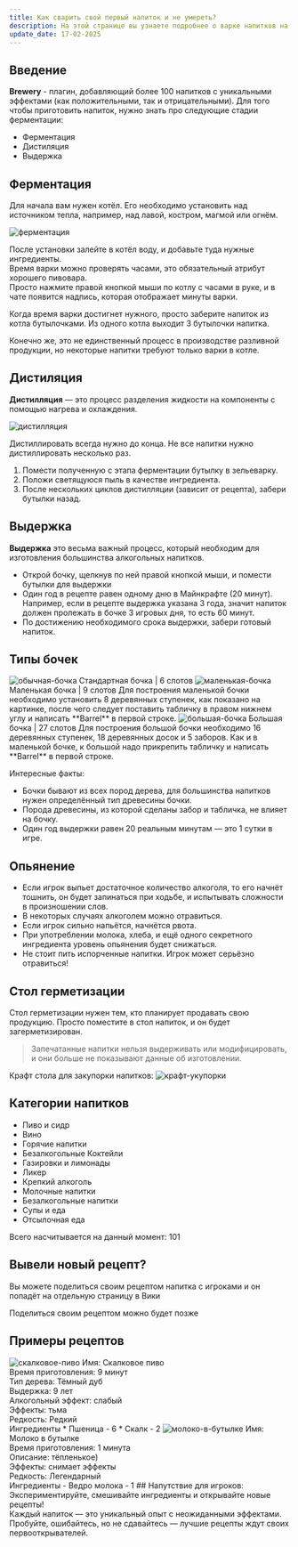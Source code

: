 ```yaml
---
title: Как сварить свой первый напиток и не умереть?
description: На этой странице вы узнаете подробнее о варке напитков на нашем сервере и попробуете сварить собственный напиток
update_date: 17-02-2025
---
```

## Введение
**Brewery** - плагин, добавляющий более 100 напитков с уникальными эффектами (как положительными, так и отрицательными).
Для того чтобы приготовить напиток, нужно знать про следующие стадии ферментации:
* Ферментация
* Дистиляция
* Выдержка
## Ферментация
Для начала вам нужен котёл. Его необходимо установить над источником тепла, например, над лавой, костром, магмой или огнём.

<img src="/wiki_images/brewery/ферментация.gif" alt='ферментация' className='mx-auto'/>

После установки залейте в котёл воду, и добавьте туда нужные ингредиенты.
<br/>Время варки можно проверять часами, это обязательный атрибут хорошего пивовара.
<br/>Просто нажмите правой кнопкой мыши по котлу с часами в руке, и в чате появится надпись,
которая отображает минуты варки.

Когда время варки достигнет нужного, просто заберите напиток из котла бутылочками.
Из одного котла выходит 3 бутылочки напитка.

Конечно же, это не единственный процесс в производстве разливной продукции,
но некоторые напитки требуют только варки в котле.
## Дистиляция
**Дистилляция** — это процесс разделения жидкости на компоненты с помощью нагрева и
охлаждения.

<img src="/wiki_images/brewery/дистилляция.png" alt='дистилляция' className='mx-auto'/>

Дистиллировать всегда нужно до конца. Не все напитки нужно дистиллировать несколько
раз.
1. Помести полученную с этапа ферментации бутылку в зельеварку.
2. Положи светящуюся пыль в качестве ингредиента.
3. После нескольких циклов дистилляции (зависит от рецепта), забери бутылки назад.
## Выдержка
**Выдержка** это весьма важный процесс, который необходим для изготовления большинства
алкогольных напитков.
* Открой бочку, щелкнув по ней правой кнопкой мыши, и помести бутылки для выдержки
* Один год в рецепте равен одному дню в Майнкрафте (20 минут). Например, если в
рецепте выдержка указана 3 года, значит напиток должен пролежать в бочке 3
игровых дня, то есть 60 минут.
* По достижению необходимого срока выдержки, забери готовый напиток.
## Типы бочек
<img src="/wiki_images/brewery/обычная-бочка.png" alt='обычная-бочка' className='border-none'/>
Стандартная бочка | 6 слотов

<img src="/wiki_images/brewery/маленькая-бочка.png" alt='маленькая-бочка' className='border-none'/>
Маленькая бочка | 9 слотов
Для построения маленькой бочки необходимо установить 8 деревянных ступенек, как
показано на картинке, после чего следует поставить табличку в правом нижнем углу и
написать **Barrel** в первой строке.

<img src="/wiki_images/brewery/большая-бочка.png" alt='большая-бочка' className='border-none'/>
Большая бочка | 27 слотов
Для построения большой бочки необходимо 16 деревянных ступенек, 18 деревянных
досок и 5 заборов. Как и в маленькой бочке, к большой надо прикрепить табличку и
написать **Barrel** в первой строке.

Интересные факты:
* Бочки бывают из всех пород дерева, для большинства напитков нужен определённый
тип древесины бочки.
* Порода древесины, из которой сделаны забор и табличка, не влияет на бочку.
* Один год выдержки равен 20 реальным минутам — это 1 сутки в игре.
## Опьянение
* Если игрок выпьет достаточное количество алкоголя, то его начнёт тошнить, он будет
запинаться при ходьбе, и испытывать сложности в произношении слов.
* В некоторых случаях алкоголем можно отравиться.
* Если игрок сильно напьётся, начнётся рвота.
* При употреблении молока, хлеба, и ещё одного секретного ингредиента уровень
опьянения будет снижаться.
* Не стоит пить испорченные напитки. Игрок может серьёзно отравиться!
## Стол герметизации
Стол герметизации нужен тем, кто планирует продавать свою продукцию. Просто
поместите в стол напиток, и он будет загерметизирован.
> Запечатанные напитки нельзя выдерживать или модифицировать, и они больше не
показывают данные об изготовлении.

Крафт стола для закупорки напитков:
<img src="/wiki_images/brewery/крафт-укупорки.png" alt='крафт-укупорки' className='border-none'/>

## Категории напитков
* Пиво и сидр
* Вино
* Горячие напитки
* Безалкогольные Коктейли
* Газировки и лимонады
* Ликер
* Крепкий алкоголь
* Молочные напитки
* Безалкогольные напитки
* Супы и еда
* Отсылочная еда

Всего насчитывается на данный момент: 101
## Вывели новый рецепт?
Вы можете поделиться своим рецептом напитка с игроками и он попадёт на отдельную страницу в Вики

Поделиться своим рецептом можно будет позже
## Примеры рецептов
<img src="/wiki_images/brewery/скалковое-пиво.png" alt='скалковое-пиво' className='border-none w-6 h-6'/>
Имя: Скалковое пиво
<br/>Время приготовления: 9 минут
<br/>Тип дерева: Тёмный дуб
<br/>Выдержка: 9 лет
<br/>Алкогольный эффект: слабый
<br/>Эффекты: тьма
<br/>Редкость: Редкий
<br/>Ингредиенты
* Пшеница - 6
* Cкалк - 2

<img src="/wiki_images/brewery/молоко-в-бутылке.webp" alt='молоко-в-бутылке' className='border-none w-6 h-6'/>
Имя: Молоко в бутылке
<br/>Время приготовления: 1 минута
<br/>Описание: тёпленькое)
<br/>Эффекты: снимает эффекты
<br/>Редкость: Легендарный
<br/>Ингредиенты
- Ведро молока - 1
## Напутствие для игроков:
Экспериментируйте, смешивайте ингредиенты и открывайте новые рецепты!
<br/>Каждый напиток — это уникальный опыт с неожиданными эффектами.
<br/>Пробуйте, ошибайтесь, но не сдавайтесь — лучшие рецепты ждут своих первооткрывателей.